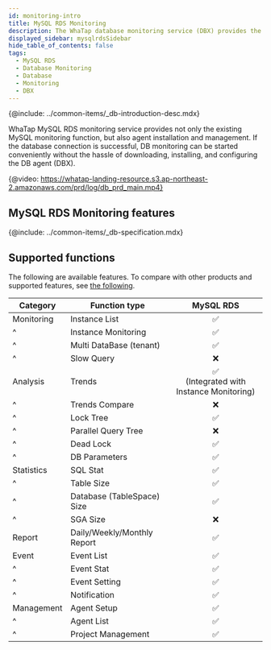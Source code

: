 ```yaml
---
id: monitoring-intro
title: MySQL RDS Monitoring
description: The WhaTap database monitoring service (DBX) provides the performance monitoring service by collecting data based on queries.
displayed_sidebar: mysqlrdsSidebar
hide_table_of_contents: false
tags:
  - MySQL RDS
  - Database Monitoring
  - Database
  - Monitoring
  - DBX
---
```



{@include: ../common-items/_db-introduction-desc.mdx} 

WhaTap MySQL RDS monitoring service provides not only the existing MySQL monitoring function, but also agent installation and management. If the database connection is successful, DB monitoring can be started conveniently without the hassle of downloading, installing, and configuring the DB agent (DBX).

{@video: https://whatap-landing-resource.s3.ap-northeast-2.amazonaws.com/prd/log/db_prd_main.mp4}

## MySQL RDS Monitoring features

<Xclude product='mysql-rds'>
  <CommonCont />
</Xclude>

<InDoc product='mysql-rds'>
  <RdsCont/>
</InDoc>

{@include: ../common-items/_db-specification.mdx}

## Supported functions

The following are available features. To compare with other products and supported features, see [the following](../support-env#compare-db).

| Category   | Function type               |                                 MySQL RDS                                 |
| ---------- | --------------------------- | :-----------------------------------------------------------------------: |
| Monitoring | Instance List               |                      <span class='emoji-ok'>✅</span>                      |
| ^          | Instance Monitoring         |                      <span class='emoji-ok'>✅</span>                      |
| ^          | Multi DataBase (tenant)     |                      <span class='emoji-ok'>✅</span>                      |
| ^          | Slow Query                  |                      <span class='emoji-no'>❌</span>                      |
| Analysis   | Trends                      | <span class='emoji-ok'>✅</span><br/>(Integrated with Instance Monitoring) |
| ^          | Trends Compare              |                      <span class='emoji-no'>❌</span>                      |
| ^          | Lock Tree                   |                      <span class='emoji-ok'>✅</span>                      |
| ^          | Parallel Query Tree         |                      <span class='emoji-no'>❌</span>                      |
| ^          | Dead Lock                   |                      <span class='emoji-ok'>✅</span>                      |
| ^          | DB Parameters               |                      <span class='emoji-ok'>✅</span>                      |
| Statistics | SQL Stat                    |                      <span class='emoji-ok'>✅</span>                      |
| ^          | Table Size                  |                      <span class='emoji-ok'>✅</span>                      |
| ^          | Database (TableSpace) Size  |                      <span class='emoji-ok'>✅</span>                      |
| ^          | SGA Size                    |                      <span class='emoji-no'>❌</span>                      |
| Report     | Daily/Weekly/Monthly Report |                      <span class='emoji-ok'>✅</span>                      |
| Event      | Event List                  |                      <span class='emoji-ok'>✅</span>                      |
| ^          | Event Stat                  |                      <span class='emoji-ok'>✅</span>                      |
| ^          | Event Setting               |                      <span class='emoji-ok'>✅</span>                      |
| ^          | Notification                |                      <span class='emoji-ok'>✅</span>                      |
| Management | Agent Setup                 |                      <span class='emoji-ok'>✅</span>                      |
| ^          | Agent List                  |                      <span class='emoji-ok'>✅</span>                      |
| ^          | Project Management          |                      <span class='emoji-ok'>✅</span>                      |
